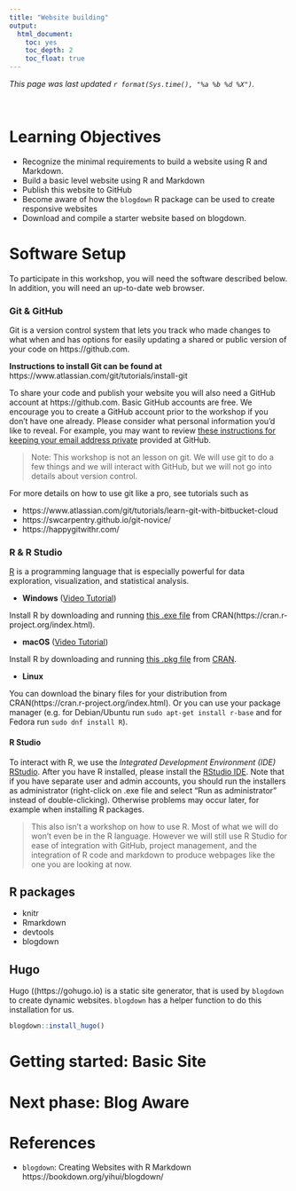 ```yaml
---
title: "Website building"
output: 
  html_document: 
    toc: yes
    toc_depth: 2
    toc_float: true
---
```


_This page was last updated `r format(Sys.time(), "%a %b %d %X")`._

<br>

# Learning Objectives

* Recognize the minimal requirements to build a website using R and Markdown. 
* Build a basic level website using R and Markdown
* Publish this website to GitHub
* Become aware of how the `blogdown` R package can be used to create responsive websites
* Download and compile a starter website based on blogdown. 


# Software Setup
To participate in this workshop, you will need the software described below. 
In addition, you will need an up-to-date web browser.


### Git & GitHub

Git is a version control system that lets you track who made changes to what when and has options for easily updating a shared or public version of your code on https://github.com. 

**Instructions to install Git can be found at** https://www.atlassian.com/git/tutorials/install-git

  
To share your code and publish your website you will also need a GitHub account at https://github.com. Basic GitHub accounts are free. We encourage you to create a GitHub account prior to the workshop if you don't have one already. Please consider what personal information you'd like to reveal. For example, you may want to review [these instructions for keeping your email address private](https://help.github.com/articles/keeping-your-email-address-private/) provided at GitHub.

> Note: This workshop is not an lesson on git. We will use git to do a few things and we will interact with GitHub, but we will not go into details about version control. 

For more details on how to use git like a pro, see tutorials such as

* https://www.atlassian.com/git/tutorials/learn-git-with-bitbucket-cloud
* https://swcarpentry.github.io/git-novice/
* https://happygitwithr.com/



### R & R Studio

[R](https://www.r-project.org) is a programming language that is especially powerful for data exploration, visualization, and statistical analysis. 

* **Windows** ([Video Tutorial](https://www.youtube.com/watch?v=q0PjTAylwoU))

Install R by downloading and running [this .exe file](https://cran.r-project.org/bin/windows/base/release.htm) from CRAN(https://cran.r-project.org/index.html).

* **macOS** ([Video Tutorial](https://www.youtube.com/watch?v=5-ly3kyxwEg))

Install R by downloading and running <a href="https://cran.r-project.org/bin/macosx/R-latest.pkg">this .pkg file</a> from <a href="https://cran.r-project.org/index.html">CRAN</a>. 

* **Linux**

You can download the binary files for your distribution from CRAN(https://cran.r-project.org/index.html). Or you can use your package manager (e.g. for Debian/Ubuntu run `sudo apt-get install r-base` and for Fedora run `sudo dnf install R`). 

#### R Studio
To interact with R, we use the _Integrated Development Environment (IDE)_ [RStudio](https://www.rstudio.com). After you have R installed, please install the [RStudio IDE](https://www.rstudio.com/products/rstudio/download/#download). Note that if you have separate user and admin accounts, you should run the installers as administrator (right-click on .exe file and select "Run as administrator" instead of double-clicking). Otherwise problems may occur later, for example when installing R packages.


> This also isn't a workshop on how to use R. Most of what we will do won't even be in the R language. However we will still use R Studio for ease of integration with GitHub, project management, and the integration of R code and markdown to produce webpages like the one you are looking at now. 


## R packages

* knitr
* Rmarkdown
* devtools
* blogdown

## Hugo
Hugo ((https://gohugo.io) is a static site generator, that is used by `blogdown` to create dynamic websites. `blogdown` has a helper function to do this installation for us. 

```r
blogdown::install_hugo()
```


# Getting started: Basic Site


# Next phase: Blog Aware

# References

* `blogdown`: Creating Websites with R Markdown https://bookdown.org/yihui/blogdown/
